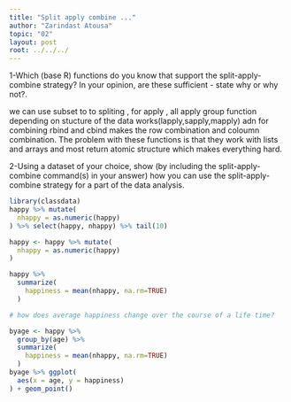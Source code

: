 ```yaml
---
title: "Split apply combine ..."
author: "Zarindast Atousa"
topic: "02"
layout: post
root: ../../../
---
```

1-Which (base R) functions do you know that support the split-apply-combine strategy? In your opinion, are these sufficient - state why or why not?.
    
    
we can use subset to to spliting , for apply , all apply group function depending on stucture of the data works(lapply,sapply,mapply) adn for combining rbind and cbind makes the row combination and coloumn combination. The problem with these functions is that they work with lists and arrays and most return atomic structure which makes everything hard.
    
    
2-Using a dataset of your choice, show (by including the split-apply-combine command(s) in your answer) how you can use the split-apply-combine strategy for a part of the data analysis.


```r
library(classdata)
happy %>% mutate(
  nhappy = as.numeric(happy)
) %>% select(happy, nhappy) %>% tail(10)

happy <- happy %>% mutate(
  nhappy = as.numeric(happy)
)

happy %>% 
  summarize(
    happiness = mean(nhappy, na.rm=TRUE)
  )

# how does average happiness change over the course of a life time? 

byage <- happy %>% 
  group_by(age) %>%
  summarize(
    happiness = mean(nhappy, na.rm=TRUE)
  )  
byage %>% ggplot(
  aes(x = age, y = happiness)
) + geom_point()


```
